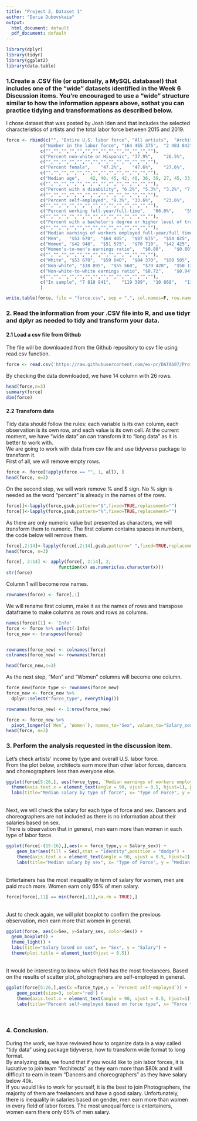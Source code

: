 ---
title: "Project 2, Dataset 1"
author: "Daria Dubovskaia"
output:
  html_document: default
  pdf_document: default
---


```{r setup, echo=FALSE, results='hide', warning=FALSE, message=FALSE}
library(dplyr)
library(tidyr)
library(ggplot2)
library(data.table)
```
### 1.Create a .CSV file (or optionally, a MySQL database!) that includes one of the “wide” datasets identified in the Week 6 Discussion items. You’re encouraged to use a “wide” structure similar to how the information appears above, sothat you can practice tidying and transformations as described below.
I chose dataset that was posted by Josh Iden  and that includes the selected characteristics of artists and the total labor force between 2015 and 2019.
```{r}
force <- rbind(c("", "Entire U.S. labor force",	"All artists",	"Architects",	"Fine artists, art directors, animators",	"Designers",	"Actors",	"Producers and directors",	"Dancers and choreographers",	"Musicians",	"Entertainers",	"Announcers",	"Writers and authors",	"Photographers"),
             c("Number in the labor force",	"164 465 375",	"2 403 842",	"208 008",	"232 092",	"933 156",	"60 986",	"171 273",	"23 385",	"216 065",	"49 025",	"72 128",	"247 570",	"190 154"),
             c("","","","","","","","","","","","","",""),
             c("Percent non-white or Hispanic",	"37.9%",	"26.5%",	"25.1%",	"24.6%",	"27.6%",	"33.2%",	"25.2%",	"44.1%",	"28.9%", "31.7%",	"36.1%",	"17.3%",	"26.1%"),
             c("","","","","","","","","","","","","",""),
             c("Percent female",	"47.2%",	"47.6%",	"27.6%",	"46.1%",	"55.3%",	"45.4%",	"37.6%",	"77.4%",	"33.6%",	"45.7%",	"28.8%",	"59.8%",	"47.6%"),
             c("","","","","","","","","","","","","",""),
             c("Median age",	42,	40,	45,	42,	40,	36,	39,	27,	45,	33,	40,	44,	37),
             c("","","","","","","","","","","","","",""),
             c("Percent with a disability",	"6.2%",	"5.3%",	"3.2%",	"7.3%",	"4.6%",	"5.5%",	"3.3%",	"6.6%",	"7.4%",	"7.8%",	"7.6%",	"6.1%",	"5.2%"),
             c("","","","","","","","","","","","","",""),
             c("Percent self-employed",	"9.3%",	"33.6%",	"23.6%",	"53.8%",	"23.3%",	"37.8%",	"22.7%",	"23.1%",	"45.0%",	"45.9%",	"25.6%",	"41.8%",	"56.8%"),
             c("","","","","","","","","","","","","",""),
             c("Percent working full-year/full-time",	"66.0%",	"59.8%",	"82.3%",	"56.1%",	"68.3%",	"23.5%",	"72.3%",	"36.8%",	"32.6%",	"37.5%",	"52.6%",	"55.1%",	"46.5%"),
             c("","","","","","","","","","","","","",""),
             c("Percent with a bachelor's degree or higher level of training",	"37.3%",	"64.4%",	"90.7%",	"58.3%",	"59.9%",	"61.4%",	"74.9%",	"31.4%",	"57.0%",	"44.5%",	"46.0%","83.2%",	"51.2%"),
             c("","","","","","","","","","","","","",""),
             c("Median earnings of workers employed full-year/full time",	"$48 305",	"$58 005",	"$83 195",	"$50 505",	"$55 560",	"$41 060",	"$69 605",	"$36 365",	"$45 875",	"$41 260",	"$51 675",	"$60 115",	"$42 940"),
             c("Men",	"$53 670",	"$64 405",	"$87 675",	"$54 025",	"$63 275",	"$43 220",	"$70 710",	"*",	"$46 620",	"$48 620",	"$52 730",	"$64 830",	"$47 455"),
             c("Women",	"$42 940",	"$51 575",	"$70 710",	"$42 425",	"$50 505",	"$37 570",	"$64 405",	"*",	"$42 940",	"$31 640",	"$48 485",	"$56 950",	"$36 465"),
             c("Women's-to-men's earnings ratio",	"$0.80",	"$0.80",	"$0.81",	"$0.79",	"$0.80",	"$0.87",	"$0.91",	"*",	"$0.92",	"$0.65",	"$0.92",	"$0.88",	"$0.77"),
             c("","","","","","","","","","","","","",""),
             c("White",	"$53 670",	"$59 040",	"$84 370",	"$50 505",	"$55 820",	"$45 455", "$71 715",	"*",	"$47 475",	"$42 940",	"$53 635",	"$60 610",	"$43 220"),
             c("Non-white",	"$38 895",	"$55 560",	"$79 420",	"$50 130",	"$55 105",	"$35 355",	"$60 115",	"*",	"$40 075",	"$37 275",	"$47 445",	"$59 425",	"$40 225"),
             c("Non-white-to-white earnings ratio",	"$0.72",	"$0.94",	"$0.94",	"$0.99",	"$0.99",	"$0.78",	"$0.84",	"*",	"$0.84",	"$0.87",	"$0.88",	"$0.98",	"$0.93"),
             c("","","","","","","","","","","","","",""),
             c("In sample",	"7 818 941",	"119 389",	"10 868",	"11 962",	"45 788",	"2 825",	"8 500",	"939",	"10 972",	"2 243",	"3 257",	"12 927",	"9 108")
             )

write.table(force, file = "force.csv", sep = ",", col.names=F, row.names=F)
```

### 2. Read the information from your .CSV file into R, and use tidyr and dplyr as needed to tidy and transform your data.
#### 2.1 Load a csv file from Github
The file will be downloaded from the Github repository to csv file using read.csv function. 
```{r}
force <- read.csv('https://raw.githubusercontent.com/ex-pr/DATA607/Project-2/force.csv', header=TRUE, sep=",", check.names=FALSE)
```
By checking the data downloaded, we have 14 column with 26 rows.
```{r}
head(force,n=3)
summary(force)
dim(force)
```


#### 2.2 Transform data
Tidy data should follow the rules: each variable is its own column, each observation is its own row, and each value is its own cell. At the current moment, we have "wide data" an can transform it to "long data" as it is better to work with. <br>
We are going to work with data from csv file and use tidyverse package to transform it. <br>
First of all, we will remove empty rows.
```{r}
force <- force[!apply(force == "", 1, all), ] 
head(force, n=3)
```
On the second step, we will work remove % and $ sign. No % sign is needed as the word "percent" is already in the names of the rows.
```{r}
force[]<-lapply(force,gsub,pattern="$",fixed=TRUE,replacement="")
force[]<-lapply(force,gsub,pattern="%",fixed=TRUE,replacement="")
```
As there are only numeric value but presented as characters, we will transform them to numeric. The first column contains spaces in numbers, the code below will remove them.
```{r}
force[,2:14]<-lapply(force[,2:14],gsub,pattern=" ",fixed=TRUE,replacement="")
head(force, n=3)
```

```{r warning=FALSE, message=FALSE}
force[, 2:14] <- apply(force[, 2:14], 2,       
                    function(x) as.numeric(as.character(x)))
str(force)
```
Column 1 will become row names.
```{r}
rownames(force) <- force[,1]
```
We will rename first column, make it as the names of rows and transpose dataframe to make columns as rows and rows as columns.
```{r}
names(force)[1] <- 'Info'
force <- force %>% select(-Info)
force_new <- transpose(force)


rownames(force_new) <- colnames(force)
colnames(force_new) <- rownames(force)

head(force_new,n=3)
```

As the next step, "Men" and "Women" columns will become one column.
```{r}
force_new$force_type <- rownames(force_new)
force_new <- force_new %>%           
  dplyr::select("force_type", everything())

rownames(force_new) <- 1:nrow(force_new)
```

```{r}
force <- force_new %>% 
  pivot_longer(c(`Men`, `Women`), names_to="Sex", values_to="Salary_sex")
head(force, n=3)
```

### 3. Perform the analysis requested in the discussion item.
Let's check artists' income by type and overall U.S. labor force. <br>
From the plot below, architects earn more than other labor forces, dancers and choreographers less than everyone else.
```{r warning=FALSE, message=FALSE}
ggplot(force[5:26,], aes(force_type, `Median earnings of workers employed full-year/full time`)) + geom_col(fill='blue') +
  theme(axis.text.x = element_text(angle = 90, vjust = 0.5, hjust=1), plot.title = element_text(hjust = 0.5)) +
  labs(title="Median salary by type of force", x= "Type of Force", y = "Median salary")
```
<br>Next, we will check the salary for each type of force and sex. Dancers and choreographers are not included as there is no information about their salaries based on sex.<br>
There is observation that in general, men earn more than women in each type of labor force.
```{r}
ggplot(force[-(15:16),],aes(x = force_type,y = Salary_sex)) + 
    geom_bar(aes(fill = Sex),stat = "identity",position = "dodge") + 
    theme(axis.text.x = element_text(angle = 90, vjust = 0.5, hjust=1), plot.title = element_text(hjust = 0.5)) +
    labs(title="Median salary by sex", x= "Type of Force", y = "Median salary")
```
<br>Entertainers has the most inequality in term of salary for women, men are paid much more. Women earn only 65% of men salary.
```{r}
force[force[,11] == min(force[,11],na.rm = TRUE),]
```
<br>Just to check again, we will plot boxplot to confirm the previous observation, men earn more that women in general.
```{r warning=FALSE, message=FALSE}
ggplot(force, aes(x=Sex, y=Salary_sex, color=Sex)) + 
  geom_boxplot() +
  theme_light() +
  labs(title="Salary based on sex", x= "Sex", y = "Salary") +
  theme(plot.title = element_text(hjust = 0.5))
```
<br>It would be interesting to know which field has the most freelancers. Based on the results of scatter plot, photographers are self-employed in general. <br> 
```{r}
ggplot(force[5:26,],aes(x =force_type,y = `Percent self-employed`)) + 
    geom_point(size=3, color='red') + 
    theme(axis.text.x = element_text(angle = 90, vjust = 0.5, hjust=1), plot.title = element_text(hjust = 0.5)) +
    labs(title="Percent self-employed based on force type", x= "Force type", y = "% self-employed") 
```
<br>

### 4. Conclusion.
During the work, we have reviewed how to organize data in a way called "tidy data" using package tidyverse, how to transform wide format to long format. <br>
By analyzing data, we found that if you would like to join labor forces, it is lucrative to join team "Architects" as they earn more than $80k and it will difficult to earn in team "Dancers and choreographers" as they have salary below 40k. <br>
If you would like to work for yourself, it is the best to join Photographers, the majority of them are freelancers and have a good salary.
Unfortunately, there is inequality in salaries based on gender, men earn more than women in every field of labor forces. The most unequal force is entertainers, women earn there only 65% of men salary.